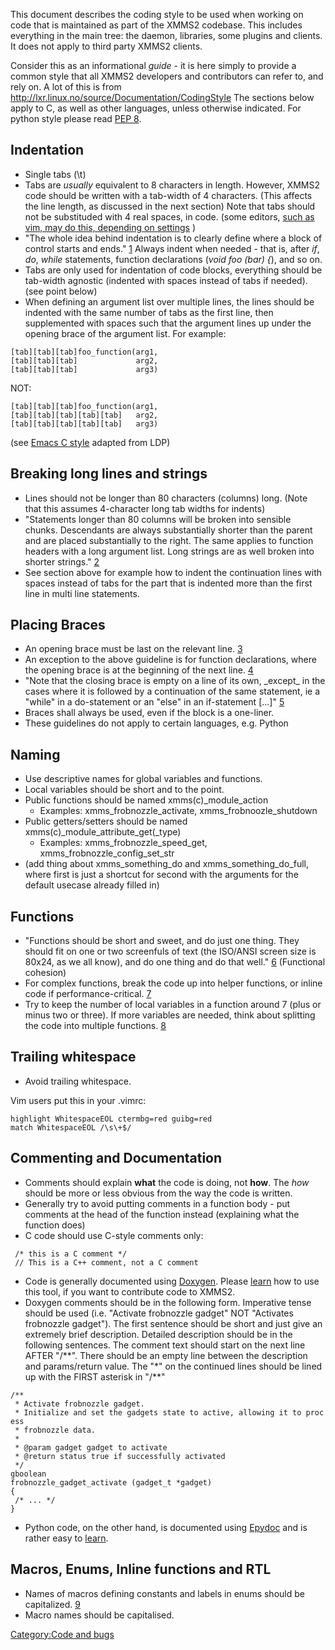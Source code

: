 This document describes the coding style to be used when working on code that is maintained as part of the XMMS2 codebase. This includes everything in the main tree: the daemon, libraries, some plugins and clients. It does not apply to third party XMMS2 clients.

Consider this as an informational ''guide'' - it is here simply to provide a common style that all XMMS2 developers and contributors can refer to, and rely on. A lot of this is from http://lxr.linux.no/source/Documentation/CodingStyle The sections below apply to C, as well as other languages, unless otherwise indicated. For python style please read [http://www.python.org/dev/peps/pep-0008/ PEP 8].

== Indentation ==

* Single tabs (\t) 
* Tabs are ''usually'' equivalent to 8 characters in length. However, XMMS2 code should be written with a tab-width of 4 characters. (This affects the line length, as discussed in the next section) Note that tabs should not be substituded with 4 real spaces, in code. (some editors, [http://www.vim.org/htmldoc/usr_30.html#30.5 such as vim, may do this, depending on settings] )
* "The whole idea behind indentation is to clearly define where a block of control starts and ends." [http://lxr.linux.no/source/Documentation/CodingStyle#L23] Always indent when needed - that is, after ''if'', ''do'', ''while'' statements, function declarations (''void foo (bar) {''), and so on.
* Tabs are only used for indentation of code blocks, everything should be tab-width agnostic (indented with spaces instead of tabs if needed). (see point below)
* When defining an argument list over multiple lines, the lines should be indented with the same number of tabs as the first line, then supplemented with spaces such that the argument lines up under the opening brace of the argument list. For example:

 [tab][tab][tab]foo_function(arg1,
 [tab][tab][tab]             arg2,
 [tab][tab][tab]             arg3)

NOT:

 [tab][tab][tab]foo_function(arg1,
 [tab][tab][tab][tab][tab]   arg2,
 [tab][tab][tab][tab][tab]   arg3)

(see [[Emacs C style]] adapted from LDP)

== Breaking long lines and strings ==
* Lines should not be longer than 80 characters (columns) long. (Note that this assumes 4-character long tab widths for indents)
* "Statements longer than 80 columns will be broken into sensible chunks. Descendants are always substantially shorter than the parent and are placed substantially to the right. The same applies to function headers with a long argument list. Long strings are as well broken into shorter strings." [http://lxr.linux.no/source/Documentation/CodingStyle#L57]
* See section above for example how to indent the continuation lines with spaces instead of tabs for the part that is indented more than the first line in multi line statements.

== Placing Braces ==
* An opening brace must be last on the relevant line. [http://lxr.linux.no/source/Documentation/CodingStyle#L80]
* An exception to the above guideline is for function declarations, where the opening brace is at the beginning of the next line. [http://lxr.linux.no/source/Documentation/CodingStyle#L84]
* "Note that the closing brace is empty on a line of its own, _except_ in the cases where it is followed by a continuation of the same statement, ie a "while" in a do-statement or an "else" in an if-statement <nowiki>[...]</nowiki>" [http://lxr.linux.no/source/Documentation/CodingStyle#L97]
* Braces shall always be used, even if the block is a one-liner.
* These guidelines do not apply to certain languages, e.g. Python

== Naming ==
* Use descriptive names for global variables and functions.
* Local variables should be short and to the point.
* Public functions should be named xmms(c)_module_action
** Examples: xmms_frobnozzle_activate, xmms_frobnoozle_shutdown
* Public getters/setters should be named xmms(c)_module_attribute_get(_type)
** Examples: xmms_frobnozzle_speed_get, xmms_frobnozzle_config_set_str
* (add thing about xmms_something_do and xmms_something_do_full, where first is just a shortcut for second with the arguments for the default usecase already filled in)

== Functions ==
* "Functions should be short and sweet, and do just one thing.  They should fit on one or two screenfuls of text (the ISO/ANSI screen size is 80x24, as we all know), and do one thing and do that well." [http://lxr.linux.no/source/Documentation/CodingStyle#L160] (Functional cohesion)
* For complex functions, break the code up into helper functions, or inline code if performance-critical. [http://lxr.linux.no/source/Documentation/CodingStyle#L170]
* Try to keep the number of local variables in a function around 7 (plus or minus two or three). If more variables are needed, think about splitting the code into multiple functions. [http://lxr.linux.no/source/Documentation/CodingStyle#L178]



== Trailing whitespace ==
* Avoid trailing whitespace.

Vim users put this in your .vimrc:
 highlight WhitespaceEOL ctermbg=red guibg=red
 match WhitespaceEOL /\s\+$/

== Commenting and Documentation ==
* Comments should explain '''what''' the code is doing, not '''how'''. The ''how'' should be more or less obvious from the way the code is written.
* Generally try to avoid putting comments in a function body - put comments at the head of the function instead (explaining what the function does)
* C code should use C-style comments only:

  /* this is a C comment */
  // This is a C++ comment, not a C comment

* Code is generally documented using [http://www.doxygen.org Doxygen]. Please [http://www.stack.nl/~dimitri/doxygen/manual.html learn] how to use this tool, if you want to contribute code to XMMS2.
* Doxygen comments should be in the following form. Imperative tense should be used (i.e. "Activate frobnozzle gadget" NOT "Activates frobnozzle gadget"). The first sentence should be short and just give an extremely brief description. Detailed description should be in the following sentences. The comment text should start on the next line AFTER "/**". There should be an empty line between the description and params/return value. The "*" on the continued lines should be lined up with the FIRST asterisk in "/**"

 /**
  * Activate frobnozzle gadget.
  * Initialize and set the gadgets state to active, allowing it to process
  * frobnozzle data.
  *
  * @param gadget gadget to activate
  * @return status true if successfully activated
  */
 gboolean
 frobnozzle_gadget_activate (gadget_t *gadget)
 {
  /* ... */
 }

* Python code, on the other hand, is documented using [http://epydoc.sourceforge.net/ Epydoc] and is rather easy to [http://epydoc.sourceforge.net/epytext.html learn].

== Macros, Enums, Inline functions and RTL ==
* Names of macros defining constants and labels in enums should be capitalized. [http://lxr.linux.no/source/Documentation/CodingStyle#L344]
* Macro names should be capitalised.

[[Category:Code and bugs]]